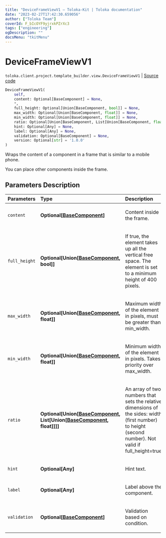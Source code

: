 ```yaml
---
title: "DeviceFrameViewV1 — Toloka-Kit | Toloka documentation"
date: "2023-02-27T17:42:30.659056"
author: ["Toloka Team"]
coverId: F_bIcOYF9yjrxkPZrXc3
tags: ["engineering"]
ogDescription: ""
docsMenu: "tkitMenu"
---
```


# DeviceFrameViewV1
`toloka.client.project.template_builder.view.DeviceFrameViewV1` | [Source code](https://github.com/Toloka/toloka-kit/blob/v1.1.4/src/client/project/template_builder/view.py#L142)

```python
DeviceFrameViewV1(
    self,
    content: Optional[BaseComponent] = None,
    *,
    full_height: Optional[Union[BaseComponent, bool]] = None,
    max_width: Optional[Union[BaseComponent, float]] = None,
    min_width: Optional[Union[BaseComponent, float]] = None,
    ratio: Optional[Union[BaseComponent, List[Union[BaseComponent, float]]]] = None,
    hint: Optional[Any] = None,
    label: Optional[Any] = None,
    validation: Optional[BaseComponent] = None,
    version: Optional[str] = '1.0.0'
)
```

Wraps the content of a component in a frame that is similar to a mobile phone.

You can place other components inside the frame.

## Parameters Description

| Parameters | Type | Description |
| :----------| :----| :-----------|
`content`|**Optional\[[BaseComponent](/docs/toloka-kit/reference/toloka.client.project.template_builder.base.BaseComponent)\]**|<p>Content inside the frame.</p>
`full_height`|**Optional\[Union\[[BaseComponent](/docs/toloka-kit/reference/toloka.client.project.template_builder.base.BaseComponent), bool\]\]**|<p>If true, the element takes up all the vertical free space. The element is set to a minimum height of 400 pixels.</p>
`max_width`|**Optional\[Union\[[BaseComponent](/docs/toloka-kit/reference/toloka.client.project.template_builder.base.BaseComponent), float\]\]**|<p>Maximum width of the element in pixels, must be greater than min_width.</p>
`min_width`|**Optional\[Union\[[BaseComponent](/docs/toloka-kit/reference/toloka.client.project.template_builder.base.BaseComponent), float\]\]**|<p>Minimum width of the element in pixels. Takes priority over max_width.</p>
`ratio`|**Optional\[Union\[[BaseComponent](/docs/toloka-kit/reference/toloka.client.project.template_builder.base.BaseComponent), List\[Union\[[BaseComponent](/docs/toloka-kit/reference/toloka.client.project.template_builder.base.BaseComponent), float\]\]\]\]**|<p>An array of two numbers that sets the relative dimensions of the sides: width (first number) to height (second number). Not valid if full_height=true.</p>
`hint`|**Optional\[Any\]**|<p>Hint text.</p>
`label`|**Optional\[Any\]**|<p>Label above the component.</p>
`validation`|**Optional\[[BaseComponent](/docs/toloka-kit/reference/toloka.client.project.template_builder.base.BaseComponent)\]**|<p>Validation based on condition.</p>